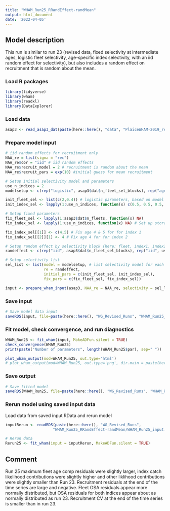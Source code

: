 ```yaml
---
title: "WHAM_Run25_RRandEffect-randMean"
output: html_document
date: '2022-04-05'
---
```


## Model description
This run is similar to run 23 (revised data, fixed selectivity at intermediate ages, logistic fleet selectivity, age-specific index selectivity, with an iid random effect for selectivity), but also includes a random effect on recruitment that is random about the mean.

### Load R packages
```r
library(tidyverse)
library(wham)
library(readxl)
library(DataExplorer)
```

### Load data
```r
asap3 <- read_asap3_dat(paste(here::here(), "data", "PlaiceWHAM-2019_revised_NEFSC-LW-WAA.DAT", sep="/"))
```

### Prepare model input
```r
# iid random effects for recruitment only 
NAA_re = list(sigma = "rec") 
NAA_re$cor = "iid" # iid random effects
NAA_re$recruit_model = 2 # recruitment is random about the mean
NAA_re$recruit_pars = exp(10) #initial guess for mean recruitment

# Setup initial selectivity model and parameters
use_n_indices = 2
modelsetup <- c(rep("logistic", asap3$dat$n_fleet_sel_blocks), rep("age-specific", use_n_indices))

init_fleet_sel <- list(c(2,0.4)) # logistic parameters, based on model type
init_index_sel <- lapply(1:use_n_indices, function(x) c(0.5, 0.5, 0.5, 1, 1, 0.5, 0.5, 0.5, 0.5, 0.5, 0.5))

# Setup fixed parameters
fix_fleet_sel <- lapply(1:asap3$dat$n_fleets, function(x) NA) 
fix_index_sel <- lapply(1:use_n_indices, function(x) NA) # Set up storage object for fixing selectivity parameters 

fix_index_sel[[1]] <- c(4,5) # Fix age 4 & 5 for for index 1
fix_index_sel[[2]][1] <- 4 # Fix age 4 for for index 2

# Setup random effect by selectivity block (here: fleet, index1, index2)
randeffect <- c(rep("iid", asap3$dat$n_fleet_sel_blocks), rep("iid", use_n_indices))

# Setup selectivity list
sel_list <- list(model = modelsetup, # list selectivity model for each fleet and index
                 re = randeffect,
                 initial_pars = c(init_fleet_sel, init_index_sel),
                 fix_pars = c(fix_fleet_sel, fix_index_sel))

input <- prepare_wham_input(asap3, NAA_re = NAA_re, selectivity = sel_list, model_name = "WHAM_Run25") 
```

### Save input
```r
# Save model data input
saveRDS(input, file=paste(here::here(), "WG_Revised_Runs", "WHAM_Run25_RRandEffect-randMean", "WHAM_Run25_input.rds", sep="/"))
```

### Fit model, check convergence, and run diagnostics
```r
WHAM_Run25 <- fit_wham(input, MakeADFun.silent = TRUE) 
check_convergence(WHAM_Run25)
print(paste("Number of parameters", length(WHAM_Run25$par), sep=" "))

plot_wham_output(mod=WHAM_Run25, out.type='html')
# plot_wham_output(mod=WHAM_Run25, out.type='png', dir.main = paste(here::here(), "WHAM_Run25", sep="/"))
```

### Save output
```r
# Save fitted model
saveRDS(WHAM_Run25, file=paste(here::here(), "WG_Revised_Runs", "WHAM_Run25_RRandEffect-randMean", "WHAM_Run25_model.rds", sep="/"))
```

### Rerun model using saved input data
Load data from saved input RData and rerun model
```r
inputRerun <- readRDS(paste(here::here(), "WG_Revised_Runs",
                     "WHAM_Run25_RRandEffect-randMean/WHAM_Run25_input.rds", sep="/"))

# Rerun data
Rerun25 <- fit_wham(input = inputRerun, MakeADFun.silent = TRUE)
```

## Comment
Run 25 maximum fleet age comp residuals were slightly larger, index catch likelihood contributions were slightly higher and other liklihood contributions were slightly smaller than Run 23. Recruitment residuals at the end of the time series are large and negative. Fleet OSA residuals appear more normally distributed, but OSA residuals for both indices appear about as normally distributed as run 23. Recruitment CV at the end of the time series is smaller than in run 23.
